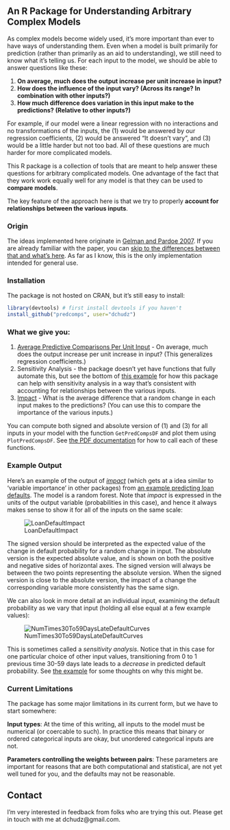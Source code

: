 ## An R Package for Understanding Arbitrary Complex Models

As complex models become widely used, it's more important than ever to have ways of understanding them. Even when a model is built primarily for prediction (rather than primarily as an aid to understanding), we still need to know what it's telling us. For each input to the model, we should be able to answer questions like these:

1. **On average, much does the output increase per unit increase in input?**
2. **How does the influence of the input vary? (Across its range? In combination with other inputs?)**
3. **How much difference does variation in this input make to the predictions? (Relative to other inputs?)**

For example, if our model were a linear regression with no interactions and no transformations of the inputs, the (1) would be answered by our regression coefficients, (2) would be answered "It doesn't vary", and (3) would be a little harder but not too bad. All of these questions are much harder for more complicated models.

This R package is a collection of tools that are meant to help answer these questions for arbitrary complicated models. One advantage of the fact that they work work equally well for any model is that they can be used to **compare models**.

The key feature of the approach here is that we try to properly **account for relationships between the various inputs**.

### Origin

The ideas implemented here originate in [Gelman and Pardoe 2007](http://onlinelibrary.wiley.com/doi/10.1111/j.1467-9531.2007.00181.x/abstract). If you are already familiar with the paper, you can [skip to the differences between that and what's here](more-compared-with-paper.html). As far as I know, this is the only implementation intended for general use.

### Installation

The package is not hosted on CRAN, but it's still easy to install:

```r
library(devtools) # first install devtools if you haven't
install_github("predcomps", user="dchudz")
```

### What we give you:

1. [Average Predictive Comparisons Per Unit Input](apc.html) - On average, much does the output increase per unit increase in input? (This generalizes regression coefficients.)
2. Sensitivity Analysis - the package doesn't yet have functions that fully automate this, but see the bottom of [this example](examples-loan-defaults.html) for how this package can help with sensitivity analysis in a way that's consistent with accounting for relationships between the various inputs.
3. [Impact](impact.html) - What is the average difference that a random change in each input makes to the predictions? (You can use this to compare the importance of the various inputs.)

You can compute both signed and absolute version of (1) and (3) for all inputs in your model with the function `GetPredCompsDF` and plot them using `PlotPredCompsDF`. See [the PDF documentation](predcomps-manual.pdf) for how to call each of these functions.

### Example Output

Here's an example of the output of *[impact](impact.html)* (which gets at a idea similar to 'variable importance' in other packages) from [an example predicting loan defaults](examples-loan-defaults.html). The model is a random forest. Note that *impact* is expressed in the units of the output variable (probabilities in this case), and hence it always makes sense to show it for all of the inputs on the same scale:

![LoanDefaultImpact](figure/LoanDefaultImpact.png)

The signed version should be interpreted as the expected value of the change in default probability for a random change in input. The absolute version is the expected absolute value, and is shown on both the positive and negative sides of horizontal axes. The signed version will always be between the two points representing the absolute version. When the signed version is close to the absolute version, the impact of a change the corresponding variable more consistently has the same sign. 

We can also look in more detail at an individual input, examining the default probability as we vary that input (holding all else equal at a few example values):

![NumTimes30To59DaysLateDefaultCurves](figure/NumTimes30To59DaysLateDefaultCurves.png)

This is sometimes called a *sensitivity analysis*. Notice that in this case for one particular choice of other input values, transitioning from 0 to 1 previous time 30-59 days late leads to a *decrease* in predicted default probability. See [the example](examples-loan-defaults.html) for some thoughts on why this might be.

### Current Limitations

The package has some major limitations in its current form, but we have to start somewhere:

**Input types**: At the time of this writing, all inputs to the model must be numerical (or coercable to such). In practice this means that binary or ordered categorical inputs are okay, but unordered categorical inputs are not.

**Parameters controlling the weights between pairs**: These parameters are important for reasons that are both computational and statistical, are not yet well tuned for you, and the defaults may not be reasonable.

## Contact

I'm very interested in feedback from folks who are trying this out. Please get in touch with me at dchudz@gmail.com.
